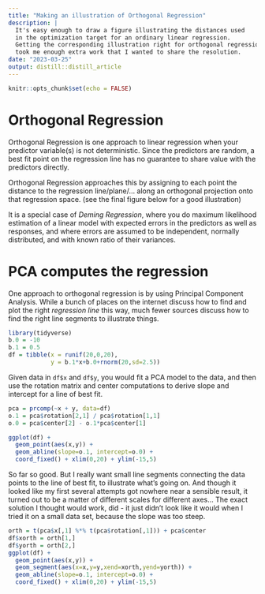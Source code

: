 ```yaml
---
title: "Making an illustration of Orthogonal Regression"
description: |
  It's easy enough to draw a figure illustrating the distances used 
  in the optimization target for an ordinary linear regression. 
  Getting the corresponding illustration right for orthogonal regression
  took me enough extra work that I wanted to share the resolution.
date: "2023-03-25"
output: distill::distill_article
---
```


```r
knitr::opts_chunk$set(echo = FALSE)
```

# Orthogonal Regression

Orthogonal Regression is one approach to linear regression when your predictor variable(s) is not deterministic. Since the predictors are random, a best fit point on the regression line has no guarantee to share value with the predictors directly.

Orthogonal Regression approaches this by assigning to each point the distance to the regression line/plane/... along an orthogonal projection onto that regression space. (see the final figure below for a good illustration)

It is a special case of _Deming Regression_, where you do maximum likelihood estimation of a linear model with expected errors in the predictors as well as responses, and where errors are assumed to be independent, normally distributed, and with known ratio of their variances.

# PCA computes the regression

One approach to orthogonal regression is by using Principal Component Analysis. While a bunch of places on the internet discuss how to find and plot the right _regression line_ this way, much fewer sources discuss how to find the right line segments to illustrate things.

```r
library(tidyverse)
b.0 = -10
b.1 = 0.5
df = tibble(x = runif(20,0,20),
            y = b.1*x+b.0+rnorm(20,sd=2.5))
```

Given data in `df$x` and `df$y`, you would fit a PCA model to the data, and then use the rotation matrix and center computations to derive slope and intercept for a line of best fit.

```r
pca = prcomp(~x + y, data=df)
o.1 = pca$rotation[2,1] / pca$rotation[1,1]
o.0 = pca$center[2] - o.1*pca$center[1]

ggplot(df) +
  geom_point(aes(x,y)) +
  geom_abline(slope=o.1, intercept=o.0) +
  coord_fixed() + xlim(0,20) + ylim(-15,5)
```
So far so good. But I really want small line segments connecting the data points to the line of best fit, to illustrate what's going on. And though it looked like my first several attempts got nowhere near a sensible result, it turned out to be a matter of different scales for different axes... The exact solution I thought would work, did - it just didn't look like it would when I tried it on a small data set, because the slope was too steep.


```r
orth = t(pca$x[,1] %*% t(pca$rotation[,1])) + pca$center
df$xorth = orth[1,]
df$yorth = orth[2,]
ggplot(df) +
  geom_point(aes(x,y)) +
  geom_segment(aes(x=x,y=y,xend=xorth,yend=yorth)) +
  geom_abline(slope=o.1, intercept=o.0) +
  coord_fixed() + xlim(0,20) + ylim(-15,5)
```


